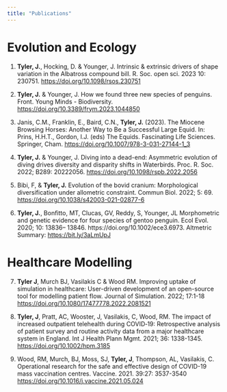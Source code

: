 ```yaml
---
title: "Publications"
---
```


# Evolution and Ecology

1. **Tyler, J.**, Hocking, D. & Younger, J. Intrinsic & extrinsic drivers of shape variation in the Albatross compound bill. R. Soc. open sci. 2023 10: 230751. [https://doi.org/10.1098/rsos.230751](https://doi.org/10.1098/rsos.230751)

2. **Tyler, J.** & Younger, J. How we found three new species of penguins. Front. Young Minds - Biodiversity. [https://doi.org/10.3389/frym.2023.1044850](https://doi.org/10.3389/frym.2023.1044850) 

3. Janis, C.M., Franklin, E., Baird, C.N., **Tyler, J.** (2023). The Miocene Browsing Horses: Another Way to Be a Successful Large Equid. In: Prins, H.H.T., Gordon, I.J. (eds) The Equids. Fascinating Life Sciences. Springer, Cham. [https://doi.org/10.1007/978-3-031-27144-1_3](https://doi.org/10.1007/978-3-031-27144-1_3)

4. **Tyler, J.** & Younger, J. Diving into a dead-end: Asymmetric evolution of diving drives diversity and disparity shifts in Waterbirds. Proc. R. Soc. 2022; B289: 20222056. [https://doi.org/10.1098/rspb.2022.2056](https://doi.org/10.1098/rspb.2022.2056)

5. Bibi, F, & **Tyler, J.** Evolution of the bovid cranium: Morphological diversification under allometric constraint. Commun Biol. 2022; 5: 69. [https://doi.org/10.1038/s42003-021-02877-6](https://doi.org/10.1038/s42003-021-02877-6) 

6. **Tyler, J.**, Bonfitto, MT, Clucas, GV, Reddy, S, Younger, JL Morphometric and genetic evidence for four species of gentoo penguin. Ecol Evol. 2020; 10: 13836– 13846. https://doi.org/10.1002/ece3.6973. Altmetric Summary: [https://bit.ly/3aLmUpJ](https://bit.ly/3aLmUpJ)

# Healthcare Modelling

7. **Tyler J**, Murch BJ, Vasilakis C & Wood RM. Improving uptake of simulation in healthcare: User-driven development of an open-source tool for modelling patient flow. Journal of Simulation. 2022; 17:1-18 [https://doi.org/10.1080/17477778.2022.2081521](https://doi.org/10.1080/17477778.2022.2081521)

8. **Tyler, J**, Pratt, AC, Wooster, J, Vasilakis, C, Wood, RM. The impact of increased outpatient telehealth during COVID‐19: Retrospective analysis of patient survey and routine activity data from a major healthcare system in England. Int J Health Plann Mgmt. 2021; 36: 1338-1345. [https://doi.org/10.1002/hpm.3185](https://doi.org/10.1002/hpm.3185)

9. Wood, RM, Murch, BJ, Moss, SJ, **Tyler, J**, Thompson, AL, Vasilakis, C. Operational research for the safe and effective design of COVID-19 mass vaccination centres. Vaccine. 2021. 39:27: 3537-3540 [https://doi.org/10.1016/j.vaccine.2021.05.024 ](https://doi.org/10.1016/j.vaccine.2021.05.024)